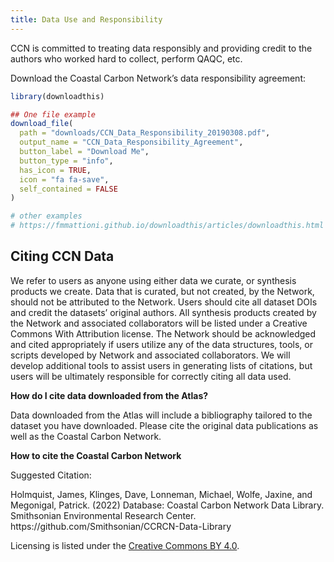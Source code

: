 ```yaml
---
title: Data Use and Responsibility
---
```


CCN is committed to treating data responsibly and providing credit to the authors who worked hard to collect, perform QAQC, etc. 

Download the Coastal Carbon Network's data responsibility agreement:

```r
library(downloadthis)

## One file example
download_file(
  path = "downloads/CCN_Data_Responsibility_20190308.pdf",
  output_name = "CCN_Data_Responsibility_Agreement",
  button_label = "Download Me",
  button_type = "info",
  has_icon = TRUE,
  icon = "fa fa-save",
  self_contained = FALSE
)

# other examples
# https://fmmattioni.github.io/downloadthis/articles/downloadthis.html
```


## Citing CCN Data

We refer to users as anyone using either data we curate, or synthesis products we create. Data that is curated, but not created, by the Network, should not be attributed to the Network. Users should cite all dataset DOIs and credit the datasets’ original authors. All synthesis products created by the Network and associated collaborators will be listed under a Creative Commons With Attribution license. The Network should be acknowledged and cited appropriately if users utilize any of the data structures, tools, or scripts developed by Network and associated collaborators. We will develop additional tools to assist users in generating lists of citations, but users will be ultimately responsible for correctly citing all data used.

**How do I cite data downloaded from the Atlas?**

Data downloaded from the Atlas will include a bibliography tailored to the dataset you have downloaded. Please cite the original data publications as well as the Coastal Carbon Network.

**How to cite the Coastal Carbon Network**

Suggested Citation:

Holmquist, James, Klinges, Dave, Lonneman, Michael, Wolfe, Jaxine, and Megonigal, Patrick. (2022) Database: Coastal Carbon Network Data Library. Smithsonian Environmental Research Center. https://github.com/Smithsonian/CCRCN-Data-Library

Licensing is listed under the [Creative Commons BY 4.0](https://creativecommons.org/licenses/by/4.0/).
